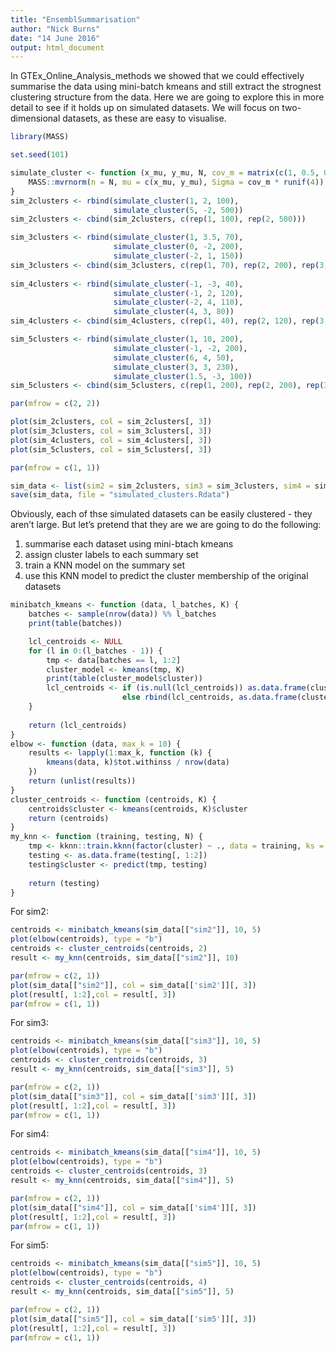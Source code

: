```yaml
---
title: "EnsemblSummarisation"
author: "Nick Burns"
date: "14 June 2016"
output: html_document
---
```


In GTEx_Online_Analysis_methods we showed that we could effectively summarise the data using mini-batch kmeans and still extract the strognest clustering structure from the data. Here we are going to explore this in more detail to see if it holds up on simulated datasets. We will focus on two-dimensional datasets, as these are easy to visualise.

```r
library(MASS)

set.seed(101)

simulate_cluster <- function (x_mu, y_mu, N, cov_m = matrix(c(1, 0.5, 0.5, 1), ncol = 2)) {
    MASS::mvrnorm(n = N, mu = c(x_mu, y_mu), Sigma = cov_m * runif(4))
}
sim_2clusters <- rbind(simulate_cluster(1, 2, 100),
                       simulate_cluster(5, -2, 500))
sim_2clusters <- cbind(sim_2clusters, c(rep(1, 100), rep(2, 500)))

sim_3clusters <- rbind(simulate_cluster(1, 3.5, 70),
                       simulate_cluster(0, -2, 200),
                       simulate_cluster(-2, 1, 150))
sim_3clusters <- cbind(sim_3clusters, c(rep(1, 70), rep(2, 200), rep(3, 150)))
                       
sim_4clusters <- rbind(simulate_cluster(-1, -3, 40),
                       simulate_cluster(-1, 2, 120),
                       simulate_cluster(-2, 4, 110),
                       simulate_cluster(4, 3, 80))
sim_4clusters <- cbind(sim_4clusters, c(rep(1, 40), rep(2, 120), rep(3, 110), rep(4, 80)))

sim_5clusters <- rbind(simulate_cluster(1, 10, 200),
                       simulate_cluster(-1, -2, 200),
                       simulate_cluster(6, 4, 50),
                       simulate_cluster(3, 3, 230),
                       simulate_cluster(1.5, -3, 100))
sim_5clusters <- cbind(sim_5clusters, c(rep(1, 200), rep(2, 200), rep(3, 50), rep(4, 230), rep(5, 100)))

par(mfrow = c(2, 2))

plot(sim_2clusters, col = sim_2clusters[, 3])
plot(sim_3clusters, col = sim_3clusters[, 3])
plot(sim_4clusters, col = sim_4clusters[, 3])
plot(sim_5clusters, col = sim_5clusters[, 3])

par(mfrow = c(1, 1))

sim_data <- list(sim2 = sim_2clusters, sim3 = sim_3clusters, sim4 = sim_4clusters, sim5 = sim_5clusters)
save(sim_data, file = "simulated_clusters.Rdata")
```

Obviously, each of thse simulated datasets can be easily clustered - they aren't large. But let's pretend that they are we are going to do the following:

  1. summarise each dataset using mini-btach kmeans  
  2. assign cluster labels to each summary set  
  3. train a KNN model on the summary set  
  4. use this KNN model to predict the cluster membership of the original datasets  
  
```r
minibatch_kmeans <- function (data, l_batches, K) {
    batches <- sample(nrow(data)) %% l_batches
    print(table(batches))

    lcl_centroids <- NULL
    for (l in 0:(l_batches - 1)) {
        tmp <- data[batches == l, 1:2]
        cluster_model <- kmeans(tmp, K)
        print(table(cluster_model$cluster))
        lcl_centroids <- if (is.null(lcl_centroids)) as.data.frame(cluster_model$centers)
                         else rbind(lcl_centroids, as.data.frame(cluster_model$centers))
    }
    
    return (lcl_centroids)
}
elbow <- function (data, max_k = 10) {
    results <- lapply(1:max_k, function (k) {
        kmeans(data, k)$tot.withinss / nrow(data)
    })
    return (unlist(results))
}
cluster_centroids <- function (centroids, K) {
    centroids$cluster <- kmeans(centroids, K)$cluster
    return (centroids)
}
my_knn <- function (training, testing, N) {
    tmp <- kknn::train.kknn(factor(cluster) ~ ., data = training, ks = N)
    testing <- as.data.frame(testing[, 1:2])
    testing$cluster <- predict(tmp, testing)
    
    return (testing)
}
```

For sim2:

```r
centroids <- minibatch_kmeans(sim_data[["sim2"]], 10, 5)
plot(elbow(centroids), type = "b")
centroids <- cluster_centroids(centroids, 2)
result <- my_knn(centroids, sim_data[["sim2"]], 10)

par(mfrow = c(2, 1))
plot(sim_data[["sim2"]], col = sim_data[['sim2']][, 3])
plot(result[, 1:2],col = result[, 3])
par(mfrow = c(1, 1))
```

For sim3:

```r
centroids <- minibatch_kmeans(sim_data[["sim3"]], 10, 5)
plot(elbow(centroids), type = "b")
centroids <- cluster_centroids(centroids, 3)
result <- my_knn(centroids, sim_data[["sim3"]], 5)

par(mfrow = c(2, 1))
plot(sim_data[["sim3"]], col = sim_data[['sim3']][, 3])
plot(result[, 1:2],col = result[, 3])
par(mfrow = c(1, 1))
```

For sim4:

```r
centroids <- minibatch_kmeans(sim_data[["sim4"]], 10, 5)
plot(elbow(centroids), type = "b")
centroids <- cluster_centroids(centroids, 3)
result <- my_knn(centroids, sim_data[["sim4"]], 5)

par(mfrow = c(2, 1))
plot(sim_data[["sim4"]], col = sim_data[['sim4']][, 3])
plot(result[, 1:2],col = result[, 3])
par(mfrow = c(1, 1))
```

For sim5:

```r
centroids <- minibatch_kmeans(sim_data[["sim5"]], 10, 5)
plot(elbow(centroids), type = "b")
centroids <- cluster_centroids(centroids, 4)
result <- my_knn(centroids, sim_data[["sim5"]], 5)

par(mfrow = c(2, 1))
plot(sim_data[["sim5"]], col = sim_data[['sim5']][, 3])
plot(result[, 1:2],col = result[, 3])
par(mfrow = c(1, 1))
```
